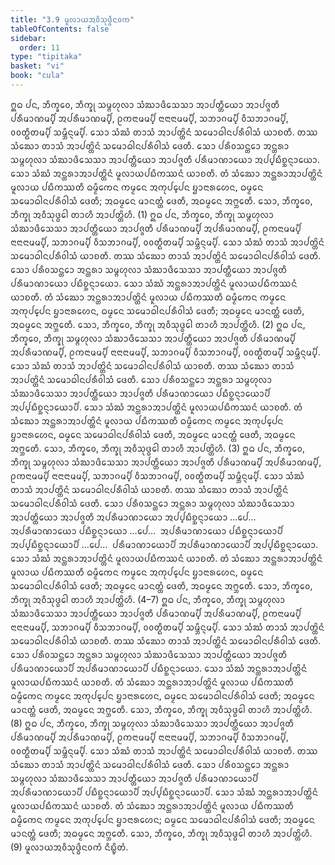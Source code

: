 ```yaml
---
title: "3.9 ᨾᩪᩃᩣᨿᩋᩅᩥᩈᩩᨴ᩠ᨵᩥᨶᩅᨠ"
tableOfContents: false
sidebar:
  order: 11
type: "tipitaka"
basket: "vi"
book: "cula"
---
```



<DynamicBreadcrumb />

<Division number="182" book="cula">

<Paragraph number="757" book="cula">
ᩍᨵ ᨸᨶ, ᨽᩥᨠ᩠ᨡᩅᩮ, ᨽᩥᨠ᩠ᨡᩩ ᩈᨾ᩠ᨻᩉᩩᩃᩣ ᩈᩴᨥᩣᨴᩥᩈᩮᩈᩣ ᩋᩣᨸᨲ᩠ᨲᩥᨿᩮᩣ ᩋᩣᨸᨩ᩠ᨩᨲᩥ ᨸᩁᩥᨾᩣᨱᨾ᩠ᨸᩥ ᩋᨸᩁᩥᨾᩣᨱᨾ᩠ᨸᩥ, ᩑᨠᨶᩣᨾᨾ᩠ᨸᩥ ᨶᩣᨶᩣᨶᩣᨾᨾ᩠ᨸᩥ, ᩈᨽᩣᨣᨾ᩠ᨸᩥ ᩅᩥᩈᨽᩣᨣᨾ᩠ᨸᩥ, ᩅᩅᨲ᩠ᨳᩥᨲᨾ᩠ᨸᩥ ᩈᨾ᩠ᨽᩥᨶ᩠ᨶᨾ᩠ᨸᩥ. ᩈᩮᩣ ᩈᩴᨥᩴ ᨲᩣᩈᩴ ᩋᩣᨸᨲ᩠ᨲᩦᨶᩴ ᩈᨾᩮᩣᨵᩤᨶᨸᩁᩥᩅᩤᩈᩴ ᨿᩣᨧᨲᩥ. ᨲᩔ ᩈᩴᨥᩮᩣ ᨲᩣᩈᩴ ᩋᩣᨸᨲ᩠ᨲᩦᨶᩴ ᩈᨾᩮᩣᨵᩤᨶᨸᩁᩥᩅᩤᩈᩴ ᨴᩮᨲᩥ. ᩈᩮᩣ ᨸᩁᩥᩅᩈᨶ᩠ᨲᩮᩣ ᩋᨶ᩠ᨲᩁᩣ ᩈᨾ᩠ᨻᩉᩩᩃᩣ ᩈᩴᨥᩣᨴᩥᩈᩮᩈᩣ ᩋᩣᨸᨲ᩠ᨲᩥᨿᩮᩣ ᩋᩣᨸᨩ᩠ᨩᨲᩥ ᨸᩁᩥᨾᩣᨱᩣᨿᩮᩣ ᩋᨸ᩠ᨸᨭᩥᨧ᩠ᨨᨶ᩠ᨶᩣᨿᩮᩣ. ᩈᩮᩣ ᩈᩴᨥᩴ ᩋᨶ᩠ᨲᩁᩣᩋᩣᨸᨲ᩠ᨲᩦᨶᩴ ᨾᩪᩃᩣᨿᨸᨭᩥᨠᩔᨶᩴ ᨿᩣᨧᨲᩥ. ᨲᩴ ᩈᩴᨥᩮᩣ ᩋᨶ᩠ᨲᩁᩣᩋᩣᨸᨲ᩠ᨲᩦᨶᩴ ᨾᩪᩃᩣᨿ ᨸᨭᩥᨠᩔᨲᩥ ᨵᨾ᩠ᨾᩥᨠᩮᨶ ᨠᨾ᩠ᨾᩮᨶ ᩋᨠᩩᨸ᩠ᨸᩮᨶ ᨮᩣᨶᩣᩁᩉᩮᨶ, ᨵᨾ᩠ᨾᩮᨶ ᩈᨾᩮᩣᨵᩤᨶᨸᩁᩥᩅᩤᩈᩴ ᨴᩮᨲᩥ; ᩋᨵᨾ᩠ᨾᩮᨶ ᨾᩣᨶᨲ᩠ᨲᩴ ᨴᩮᨲᩥ, ᩋᨵᨾ᩠ᨾᩮᨶ ᩋᨻ᩠ᨽᩮᨲᩥ. ᩈᩮᩣ, ᨽᩥᨠ᩠ᨡᩅᩮ, ᨽᩥᨠ᩠ᨡᩩ ᩋᩅᩥᩈᩩᨴ᩠ᨵᩮᩤ ᨲᩣᩉᩥ ᩋᩣᨸᨲ᩠ᨲᩦᩉᩥ. (1)
</Paragraph>

<Paragraph number="758" book="cula">
ᩍᨵ ᨸᨶ, ᨽᩥᨠ᩠ᨡᩅᩮ, ᨽᩥᨠ᩠ᨡᩩ ᩈᨾ᩠ᨻᩉᩩᩃᩣ ᩈᩴᨥᩣᨴᩥᩈᩮᩈᩣ ᩋᩣᨸᨲ᩠ᨲᩥᨿᩮᩣ ᩋᩣᨸᨩ᩠ᨩᨲᩥ ᨸᩁᩥᨾᩣᨱᨾ᩠ᨸᩥ ᩋᨸᩁᩥᨾᩣᨱᨾ᩠ᨸᩥ, ᩑᨠᨶᩣᨾᨾ᩠ᨸᩥ ᨶᩣᨶᩣᨶᩣᨾᨾ᩠ᨸᩥ, ᩈᨽᩣᨣᨾ᩠ᨸᩥ ᩅᩥᩈᨽᩣᨣᨾ᩠ᨸᩥ, ᩅᩅᨲ᩠ᨳᩥᨲᨾ᩠ᨸᩥ ᩈᨾ᩠ᨽᩥᨶ᩠ᨶᨾ᩠ᨸᩥ. ᩈᩮᩣ ᩈᩴᨥᩴ ᨲᩣᩈᩴ ᩋᩣᨸᨲ᩠ᨲᩦᨶᩴ ᩈᨾᩮᩣᨵᩤᨶᨸᩁᩥᩅᩤᩈᩴ ᨿᩣᨧᨲᩥ. ᨲᩔ ᩈᩴᨥᩮᩣ ᨲᩣᩈᩴ ᩋᩣᨸᨲ᩠ᨲᩦᨶᩴ ᩈᨾᩮᩣᨵᩤᨶᨸᩁᩥᩅᩤᩈᩴ ᨴᩮᨲᩥ. ᩈᩮᩣ ᨸᩁᩥᩅᩈᨶ᩠ᨲᩮᩣ ᩋᨶ᩠ᨲᩁᩣ ᩈᨾ᩠ᨻᩉᩩᩃᩣ ᩈᩴᨥᩣᨴᩥᩈᩮᩈᩣ ᩋᩣᨸᨲ᩠ᨲᩥᨿᩮᩣ ᩋᩣᨸᨩ᩠ᨩᨲᩥ ᨸᩁᩥᨾᩣᨱᩣᨿᩮᩣ ᨸᨭᩥᨧ᩠ᨨᨶ᩠ᨶᩣᨿᩮᩣ. ᩈᩮᩣ ᩈᩴᨥᩴ ᩋᨶ᩠ᨲᩁᩣᩋᩣᨸᨲ᩠ᨲᩦᨶᩴ ᨾᩪᩃᩣᨿᨸᨭᩥᨠᩔᨶᩴ ᨿᩣᨧᨲᩥ. ᨲᩴ ᩈᩴᨥᩮᩣ ᩋᨶ᩠ᨲᩁᩣᩋᩣᨸᨲ᩠ᨲᩦᨶᩴ ᨾᩪᩃᩣᨿ ᨸᨭᩥᨠᩔᨲᩥ ᨵᨾ᩠ᨾᩥᨠᩮᨶ ᨠᨾ᩠ᨾᩮᨶ ᩋᨠᩩᨸ᩠ᨸᩮᨶ ᨮᩣᨶᩣᩁᩉᩮᨶ, ᨵᨾ᩠ᨾᩮᨶ ᩈᨾᩮᩣᨵᩤᨶᨸᩁᩥᩅᩤᩈᩴ ᨴᩮᨲᩥ; ᩋᨵᨾ᩠ᨾᩮᨶ ᨾᩣᨶᨲ᩠ᨲᩴ ᨴᩮᨲᩥ, ᩋᨵᨾ᩠ᨾᩮᨶ ᩋᨻ᩠ᨽᩮᨲᩥ. ᩈᩮᩣ, ᨽᩥᨠ᩠ᨡᩅᩮ, ᨽᩥᨠ᩠ᨡᩩ ᩋᩅᩥᩈᩩᨴ᩠ᨵᩮᩤ ᨲᩣᩉᩥ ᩋᩣᨸᨲ᩠ᨲᩦᩉᩥ. (2)
</Paragraph>

<Paragraph number="759" book="cula">
ᩍᨵ ᨸᨶ, ᨽᩥᨠ᩠ᨡᩅᩮ, ᨽᩥᨠ᩠ᨡᩩ ᩈᨾ᩠ᨻᩉᩩᩃᩣ ᩈᩴᨥᩣᨴᩥᩈᩮᩈᩣ ᩋᩣᨸᨲ᩠ᨲᩥᨿᩮᩣ ᩋᩣᨸᨩ᩠ᨩᨲᩥ ᨸᩁᩥᨾᩣᨱᨾ᩠ᨸᩥ ᩋᨸᩁᩥᨾᩣᨱᨾ᩠ᨸᩥ, ᩑᨠᨶᩣᨾᨾ᩠ᨸᩥ ᨶᩣᨶᩣᨶᩣᨾᨾ᩠ᨸᩥ, ᩈᨽᩣᨣᨾ᩠ᨸᩥ ᩅᩥᩈᨽᩣᨣᨾ᩠ᨸᩥ, ᩅᩅᨲ᩠ᨳᩥᨲᨾ᩠ᨸᩥ ᩈᨾ᩠ᨽᩥᨶ᩠ᨶᨾ᩠ᨸᩥ. ᩈᩮᩣ ᩈᩴᨥᩴ ᨲᩣᩈᩴ ᩋᩣᨸᨲ᩠ᨲᩦᨶᩴ ᩈᨾᩮᩣᨵᩤᨶᨸᩁᩥᩅᩤᩈᩴ ᨿᩣᨧᨲᩥ. ᨲᩔ ᩈᩴᨥᩮᩣ ᨲᩣᩈᩴ ᩋᩣᨸᨲ᩠ᨲᩦᨶᩴ ᩈᨾᩮᩣᨵᩤᨶᨸᩁᩥᩅᩤᩈᩴ ᨴᩮᨲᩥ. ᩈᩮᩣ ᨸᩁᩥᩅᩈᨶ᩠ᨲᩮᩣ ᩋᨶ᩠ᨲᩁᩣ ᩈᨾ᩠ᨻᩉᩩᩃᩣ ᩈᩴᨥᩣᨴᩥᩈᩮᩈᩣ ᩋᩣᨸᨲ᩠ᨲᩥᨿᩮᩣ ᩋᩣᨸᨩ᩠ᨩᨲᩥ ᨸᩁᩥᨾᩣᨱᩣᨿᩮᩣ ᨸᨭᩥᨧ᩠ᨨᨶ᩠ᨶᩣᨿᩮᩣᨸᩥ ᩋᨸ᩠ᨸᨭᩥᨧ᩠ᨨᨶ᩠ᨶᩣᨿᩮᩣᨸᩥ. ᩈᩮᩣ ᩈᩴᨥᩴ ᩋᨶ᩠ᨲᩁᩣᩋᩣᨸᨲ᩠ᨲᩦᨶᩴ ᨾᩪᩃᩣᨿᨸᨭᩥᨠᩔᨶᩴ ᨿᩣᨧᨲᩥ. ᨲᩴ ᩈᩴᨥᩮᩣ ᩋᨶ᩠ᨲᩁᩣᩋᩣᨸᨲ᩠ᨲᩦᨶᩴ ᨾᩪᩃᩣᨿ ᨸᨭᩥᨠᩔᨲᩥ ᨵᨾ᩠ᨾᩥᨠᩮᨶ ᨠᨾ᩠ᨾᩮᨶ ᩋᨠᩩᨸ᩠ᨸᩮᨶ ᨮᩣᨶᩣᩁᩉᩮᨶ, ᨵᨾ᩠ᨾᩮᨶ ᩈᨾᩮᩣᨵᩤᨶᨸᩁᩥᩅᩤᩈᩴ ᨴᩮᨲᩥ, ᩋᨵᨾ᩠ᨾᩮᨶ ᨾᩣᨶᨲ᩠ᨲᩴ ᨴᩮᨲᩥ, ᩋᨵᨾ᩠ᨾᩮᨶ ᩋᨻ᩠ᨽᩮᨲᩥ. ᩈᩮᩣ, ᨽᩥᨠ᩠ᨡᩅᩮ, ᨽᩥᨠ᩠ᨡᩩ ᩋᩅᩥᩈᩩᨴ᩠ᨵᩮᩤ ᨲᩣᩉᩥ ᩋᩣᨸᨲ᩠ᨲᩦᩉᩥ. (3)
</Paragraph>

<Paragraph number="760" book="cula">
ᩍᨵ ᨸᨶ, ᨽᩥᨠ᩠ᨡᩅᩮ, ᨽᩥᨠ᩠ᨡᩩ ᩈᨾ᩠ᨻᩉᩩᩃᩣ ᩈᩴᨥᩣᨴᩥᩈᩮᩈᩣ ᩋᩣᨸᨲ᩠ᨲᩥᨿᩮᩣ ᩋᩣᨸᨩ᩠ᨩᨲᩥ ᨸᩁᩥᨾᩣᨱᨾ᩠ᨸᩥ ᩋᨸᩁᩥᨾᩣᨱᨾ᩠ᨸᩥ, ᩑᨠᨶᩣᨾᨾ᩠ᨸᩥ ᨶᩣᨶᩣᨶᩣᨾᨾ᩠ᨸᩥ, ᩈᨽᩣᨣᨾ᩠ᨸᩥ ᩅᩥᩈᨽᩣᨣᨾ᩠ᨸᩥ, ᩅᩅᨲ᩠ᨳᩥᨲᨾ᩠ᨸᩥ ᩈᨾ᩠ᨽᩥᨶ᩠ᨶᨾ᩠ᨸᩥ. ᩈᩮᩣ ᩈᩴᨥᩴ ᨲᩣᩈᩴ ᩋᩣᨸᨲ᩠ᨲᩦᨶᩴ ᩈᨾᩮᩣᨵᩤᨶᨸᩁᩥᩅᩤᩈᩴ ᨿᩣᨧᨲᩥ. ᨲᩔ ᩈᩴᨥᩮᩣ ᨲᩣᩈᩴ ᩋᩣᨸᨲ᩠ᨲᩦᨶᩴ ᩈᨾᩮᩣᨵᩤᨶᨸᩁᩥᩅᩤᩈᩴ ᨴᩮᨲᩥ. ᩈᩮᩣ ᨸᩁᩥᩅᩈᨶ᩠ᨲᩮᩣ ᩋᨶ᩠ᨲᩁᩣ ᩈᨾ᩠ᨻᩉᩩᩃᩣ ᩈᩴᨥᩣᨴᩥᩈᩮᩈᩣ ᩋᩣᨸᨲ᩠ᨲᩥᨿᩮᩣ ᩋᩣᨸᨩ᩠ᨩᨲᩥ ᩋᨸᩁᩥᨾᩣᨱᩣᨿᩮᩣ ᩋᨸ᩠ᨸᨭᩥᨧ᩠ᨨᨶ᩠ᨶᩣᨿᩮᩣ …ᨸᩮ…  ᩋᨸᩁᩥᨾᩣᨱᩣᨿᩮᩣ ᨸᨭᩥᨧ᩠ᨨᨶ᩠ᨶᩣᨿᩮᩣ …ᨸᩮ…  ᩋᨸᩁᩥᨾᩣᨱᩣᨿᩮᩣ ᨸᨭᩥᨧ᩠ᨨᨶ᩠ᨶᩣᨿᩮᩣᨸᩥ ᩋᨸ᩠ᨸᨭᩥᨧ᩠ᨨᨶ᩠ᨶᩣᨿᩮᩣᨸᩥ …ᨸᩮ…  ᨸᩁᩥᨾᩣᨱᩣᨿᩮᩣᨸᩥ ᩋᨸᩁᩥᨾᩣᨱᩣᨿᩮᩣᨸᩥ ᩋᨸ᩠ᨸᨭᩥᨧ᩠ᨨᨶ᩠ᨶᩣᨿᩮᩣ. ᩈᩮᩣ ᩈᩴᨥᩴ ᩋᨶ᩠ᨲᩁᩣᩋᩣᨸᨲ᩠ᨲᩦᨶᩴ ᨾᩪᩃᩣᨿᨸᨭᩥᨠᩔᨶᩴ ᨿᩣᨧᨲᩥ. ᨲᩴ ᩈᩴᨥᩮᩣ ᩋᨶ᩠ᨲᩁᩣᩋᩣᨸᨲ᩠ᨲᩦᨶᩴ ᨾᩪᩃᩣᨿ ᨸᨭᩥᨠᩔᨲᩥ ᨵᨾ᩠ᨾᩥᨠᩮᨶ ᨠᨾ᩠ᨾᩮᨶ ᩋᨠᩩᨸ᩠ᨸᩮᨶ ᨮᩣᨶᩣᩁᩉᩮᨶ, ᨵᨾ᩠ᨾᩮᨶ ᩈᨾᩮᩣᨵᩤᨶᨸᩁᩥᩅᩤᩈᩴ ᨴᩮᨲᩥ; ᩋᨵᨾ᩠ᨾᩮᨶ ᨾᩣᨶᨲ᩠ᨲᩴ ᨴᩮᨲᩥ, ᩋᨵᨾ᩠ᨾᩮᨶ ᩋᨻ᩠ᨽᩮᨲᩥ. ᩈᩮᩣ, ᨽᩥᨠ᩠ᨡᩅᩮ, ᨽᩥᨠ᩠ᨡᩩ ᩋᩅᩥᩈᩩᨴ᩠ᨵᩮᩤ ᨲᩣᩉᩥ ᩋᩣᨸᨲ᩠ᨲᩦᩉᩥ. (4–7)
</Paragraph>

<Paragraph number="761" book="cula">
ᩍᨵ ᨸᨶ, ᨽᩥᨠ᩠ᨡᩅᩮ, ᨽᩥᨠ᩠ᨡᩩ ᩈᨾ᩠ᨻᩉᩩᩃᩣ ᩈᩴᨥᩣᨴᩥᩈᩮᩈᩣ ᩋᩣᨸᨲ᩠ᨲᩥᨿᩮᩣ ᩋᩣᨸᨩ᩠ᨩᨲᩥ ᨸᩁᩥᨾᩣᨱᨾ᩠ᨸᩥ ᩋᨸᩁᩥᨾᩣᨱᨾ᩠ᨸᩥ, ᩑᨠᨶᩣᨾᨾ᩠ᨸᩥ ᨶᩣᨶᩣᨶᩣᨾᨾ᩠ᨸᩥ, ᩈᨽᩣᨣᨾ᩠ᨸᩥ ᩅᩥᩈᨽᩣᨣᨾ᩠ᨸᩥ, ᩅᩅᨲ᩠ᨳᩥᨲᨾ᩠ᨸᩥ ᩈᨾ᩠ᨽᩥᨶ᩠ᨶᨾ᩠ᨸᩥ. ᩈᩮᩣ ᩈᩴᨥᩴ ᨲᩣᩈᩴ ᩋᩣᨸᨲ᩠ᨲᩦᨶᩴ ᩈᨾᩮᩣᨵᩤᨶᨸᩁᩥᩅᩤᩈᩴ ᨿᩣᨧᨲᩥ. ᨲᩔ ᩈᩴᨥᩮᩣ ᨲᩣᩈᩴ ᩋᩣᨸᨲ᩠ᨲᩦᨶᩴ ᩈᨾᩮᩣᨵᩤᨶᨸᩁᩥᩅᩤᩈᩴ ᨴᩮᨲᩥ. ᩈᩮᩣ ᨸᩁᩥᩅᩈᨶ᩠ᨲᩮᩣ ᩋᨶ᩠ᨲᩁᩣ ᩈᨾ᩠ᨻᩉᩩᩃᩣ ᩈᩴᨥᩣᨴᩥᩈᩮᩈᩣ ᩋᩣᨸᨲ᩠ᨲᩥᨿᩮᩣ ᩋᩣᨸᨩ᩠ᨩᨲᩥ ᨸᩁᩥᨾᩣᨱᩣᨿᩮᩣᨸᩥ ᩋᨸᩁᩥᨾᩣᨱᩣᨿᩮᩣᨸᩥ ᨸᨭᩥᨧ᩠ᨨᨶ᩠ᨶᩣᨿᩮᩣ. ᩈᩮᩣ ᩈᩴᨥᩴ ᩋᨶ᩠ᨲᩁᩣᩋᩣᨸᨲ᩠ᨲᩦᨶᩴ ᨾᩪᩃᩣᨿᨸᨭᩥᨠᩔᨶᩴ ᨿᩣᨧᨲᩥ. ᨲᩴ ᩈᩴᨥᩮᩣ ᩋᨶ᩠ᨲᩁᩣᩋᩣᨸᨲ᩠ᨲᩦᨶᩴ ᨾᩪᩃᩣᨿ ᨸᨭᩥᨠᩔᨲᩥ ᨵᨾ᩠ᨾᩥᨠᩮᨶ ᨠᨾ᩠ᨾᩮᨶ ᩋᨠᩩᨸ᩠ᨸᩮᨶ ᨮᩣᨶᩣᩁᩉᩮᨶ, ᨵᨾ᩠ᨾᩮᨶ ᩈᨾᩮᩣᨵᩤᨶᨸᩁᩥᩅᩤᩈᩴ ᨴᩮᨲᩥ; ᩋᨵᨾ᩠ᨾᩮᨶ ᨾᩣᨶᨲ᩠ᨲᩴ ᨴᩮᨲᩥ, ᩋᨵᨾ᩠ᨾᩮᨶ ᩋᨻ᩠ᨽᩮᨲᩥ. ᩈᩮᩣ, ᨽᩥᨠ᩠ᨡᩅᩮ, ᨽᩥᨠ᩠ᨡᩩ ᩋᩅᩥᩈᩩᨴ᩠ᨵᩮᩤ ᨲᩣᩉᩥ ᩋᩣᨸᨲ᩠ᨲᩦᩉᩥ. (8)
</Paragraph>

<Paragraph number="762" book="cula">
ᩍᨵ ᨸᨶ, ᨽᩥᨠ᩠ᨡᩅᩮ, ᨽᩥᨠ᩠ᨡᩩ ᩈᨾ᩠ᨻᩉᩩᩃᩣ ᩈᩴᨥᩣᨴᩥᩈᩮᩈᩣ ᩋᩣᨸᨲ᩠ᨲᩥᨿᩮᩣ ᩋᩣᨸᨩ᩠ᨩᨲᩥ ᨸᩁᩥᨾᩣᨱᨾ᩠ᨸᩥ ᩋᨸᩁᩥᨾᩣᨱᨾ᩠ᨸᩥ, ᩑᨠᨶᩣᨾᨾ᩠ᨸᩥ ᨶᩣᨶᩣᨶᩣᨾᨾ᩠ᨸᩥ, ᩈᨽᩣᨣᨾ᩠ᨸᩥ ᩅᩥᩈᨽᩣᨣᨾ᩠ᨸᩥ, ᩅᩅᨲ᩠ᨳᩥᨲᨾ᩠ᨸᩥ ᩈᨾ᩠ᨽᩥᨶ᩠ᨶᨾ᩠ᨸᩥ. ᩈᩮᩣ ᩈᩴᨥᩴ ᨲᩣᩈᩴ ᩋᩣᨸᨲ᩠ᨲᩦᨶᩴ ᩈᨾᩮᩣᨵᩤᨶᨸᩁᩥᩅᩤᩈᩴ ᨿᩣᨧᨲᩥ. ᨲᩔ ᩈᩴᨥᩮᩣ ᨲᩣᩈᩴ ᩋᩣᨸᨲ᩠ᨲᩦᨶᩴ ᩈᨾᩮᩣᨵᩤᨶᨸᩁᩥᩅᩤᩈᩴ ᨴᩮᨲᩥ. ᩈᩮᩣ ᨸᩁᩥᩅᩈᨶ᩠ᨲᩮᩣ ᩋᨶ᩠ᨲᩁᩣ ᩈᨾ᩠ᨻᩉᩩᩃᩣ ᩈᩴᨥᩣᨴᩥᩈᩮᩈᩣ ᩋᩣᨸᨲ᩠ᨲᩥᨿᩮᩣ ᩋᩣᨸᨩ᩠ᨩᨲᩥ ᨸᩁᩥᨾᩣᨱᩣᨿᩮᩣᨸᩥ ᩋᨸᩁᩥᨾᩣᨱᩣᨿᩮᩣᨸᩥ ᨸᨭᩥᨧ᩠ᨨᨶ᩠ᨶᩣᨿᩮᩣᨸᩥ ᩋᨸ᩠ᨸᨭᩥᨧ᩠ᨨᨶ᩠ᨶᩣᨿᩮᩣᨸᩥ. ᩈᩮᩣ ᩈᩴᨥᩴ ᩋᨶ᩠ᨲᩁᩣᩋᩣᨸᨲ᩠ᨲᩦᨶᩴ ᨾᩪᩃᩣᨿᨸᨭᩥᨠᩔᨶᩴ ᨿᩣᨧᨲᩥ. ᨲᩴ ᩈᩴᨥᩮᩣ ᩋᨶ᩠ᨲᩁᩣᩋᩣᨸᨲ᩠ᨲᩦᨶᩴ ᨾᩪᩃᩣᨿ ᨸᨭᩥᨠᩔᨲᩥ ᨵᨾ᩠ᨾᩥᨠᩮᨶ ᨠᨾ᩠ᨾᩮᨶ ᩋᨠᩩᨸ᩠ᨸᩮᨶ ᨮᩣᨶᩣᩁᩉᩮᨶ; ᨵᨾ᩠ᨾᩮᨶ ᩈᨾᩮᩣᨵᩤᨶᨸᩁᩥᩅᩤᩈᩴ ᨴᩮᨲᩥ; ᩋᨵᨾ᩠ᨾᩮᨶ ᨾᩣᨶᨲ᩠ᨲᩴ ᨴᩮᨲᩥ; ᩋᨵᨾ᩠ᨾᩮᨶ ᩋᨻ᩠ᨽᩮᨲᩥ. ᩈᩮᩣ, ᨽᩥᨠ᩠ᨡᩅᩮ, ᨽᩥᨠ᩠ᨡᩩ ᩋᩅᩥᩈᩩᨴ᩠ᨵᩮᩤ ᨲᩣᩉᩥ ᩋᩣᨸᨲ᩠ᨲᩦᩉᩥ. (9)

</Paragraph>
</Division>

<Paragraph number="763" type="center" book="cula">
ᨾᩪᩃᩣᨿᩋᩅᩥᩈᩩᨴ᩠ᨵᩥᨶᩅᨠᩴ ᨶᩥᨭ᩠ᨮᩥᨲᩴ.
</Paragraph>